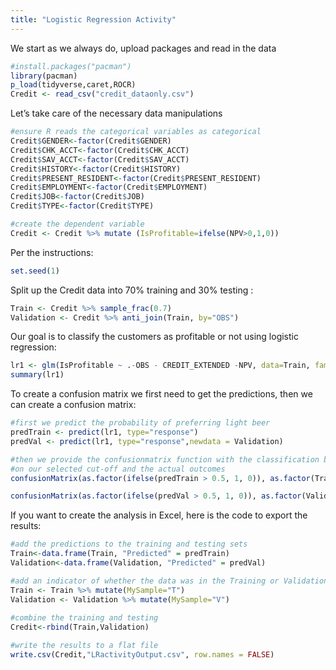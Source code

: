 ```yaml
---
title: "Logistic Regression Activity"
---
```


We start as we always do, upload packages and read in the data
```r
#install.packages("pacman")
library(pacman)
p_load(tidyverse,caret,ROCR)
Credit <- read_csv("credit_dataonly.csv")
```



Let's take care of the necessary data manipulations
```r

#ensure R reads the categorical variables as categorical
Credit$GENDER<-factor(Credit$GENDER)
Credit$CHK_ACCT<-factor(Credit$CHK_ACCT)
Credit$SAV_ACCT<-factor(Credit$SAV_ACCT)
Credit$HISTORY<-factor(Credit$HISTORY)
Credit$PRESENT_RESIDENT<-factor(Credit$PRESENT_RESIDENT)
Credit$EMPLOYMENT<-factor(Credit$EMPLOYMENT)
Credit$JOB<-factor(Credit$JOB)
Credit$TYPE<-factor(Credit$TYPE)

#create the dependent variable
Credit <- Credit %>% mutate (IsProfitable=ifelse(NPV>0,1,0))

```

Per the instructions:
```r
set.seed(1)
```

Split up the Credit data into 70% training and 30% testing : 
```r
Train <- Credit %>% sample_frac(0.7) 
Validation <- Credit %>% anti_join(Train, by="OBS") 
```


Our goal is to classify the customers as profitable or not using logistic regression:
```r
lr1 <- glm(IsProfitable ~ .-OBS - CREDIT_EXTENDED -NPV, data=Train, family="binomial")
summary(lr1)
```


To create a confusion matrix we first need to get the predictions, then we can create a confusion matrix:

```r
#first we predict the probability of preferring light beer
predTrain <- predict(lr1, type="response")
predVal <- predict(lr1, type="response",newdata = Validation)

#then we provide the confusionmatrix function with the classification based 
#on our selected cut-off and the actual outcomes
confusionMatrix(as.factor(ifelse(predTrain > 0.5, 1, 0)), as.factor(Train$IsProfitable), positive="1")

confusionMatrix(as.factor(ifelse(predVal > 0.5, 1, 0)), as.factor(Validation$IsProfitable), positive="1")
```


If you want to create the analysis in Excel, here is the code to export the results:
```r
#add the predictions to the training and testing sets 
Train<-data.frame(Train, "Predicted" = predTrain)
Validation<-data.frame(Validation, "Predicted" = predVal)

#add an indicator of whether the data was in the Training or Validation
Train <- Train %>% mutate(MySample="T")
Validation <- Validation %>% mutate(MySample="V") 
  
#combine the training and testing
Credit<-rbind(Train,Validation)

#write the results to a flat file 
write.csv(Credit,"LRactivityOutput.csv", row.names = FALSE)
```

